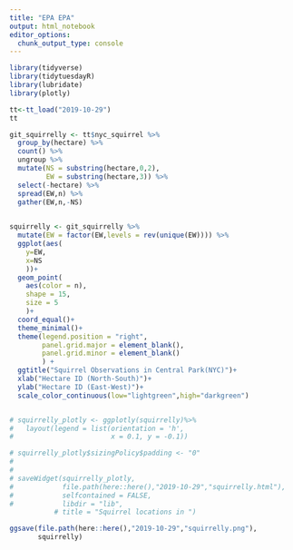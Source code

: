 ```yaml
---
title: "EPA EPA"
output: html_notebook
editor_options: 
  chunk_output_type: console
---
```


```r
library(tidyverse)
library(tidytuesdayR)
library(lubridate)
library(plotly)

tt<-tt_load("2019-10-29")
tt
```

```r



git_squirrelly <- tt$nyc_squirrel %>% 
  group_by(hectare) %>% 
  count() %>% 
  ungroup %>% 
  mutate(NS = substring(hectare,0,2),
         EW = substring(hectare,3)) %>% 
  select(-hectare) %>% 
  spread(EW,n) %>% 
  gather(EW,n,-NS)
 


```

```r

squirrelly <- git_squirrelly %>% 
  mutate(EW = factor(EW,levels = rev(unique(EW)))) %>% 
  ggplot(aes(
    y=EW,
    x=NS
    ))+
  geom_point(
    aes(color = n),
    shape = 15,
    size = 5
    )+
  coord_equal()+
  theme_minimal()+
  theme(legend.position = "right",
        panel.grid.major = element_blank(), 
        panel.grid.minor = element_blank()
        ) +
  ggtitle("Squirrel Observations in Central Park(NYC)")+
  xlab("Hectare ID (North-South)")+
  ylab("Hectare ID (East-West)")+
  scale_color_continuous(low="lightgreen",high="darkgreen")


# squirrelly_plotly <- ggplotly(squirrelly)%>%
#   layout(legend = list(orientation = 'h',
#                        x = 0.1, y = -0.1))

```


```r

# squirrelly_plotly$sizingPolicy$padding <- "0"
# 
# 
# saveWidget(squirrelly_plotly,
#            file.path(here::here(),"2019-10-29","squirrelly.html"),     
#            selfcontained = FALSE,
#            libdir = "lib",
           # title = "Squirrel locations in ")

ggsave(file.path(here::here(),"2019-10-29","squirrelly.png"),
       squirrelly)


```
